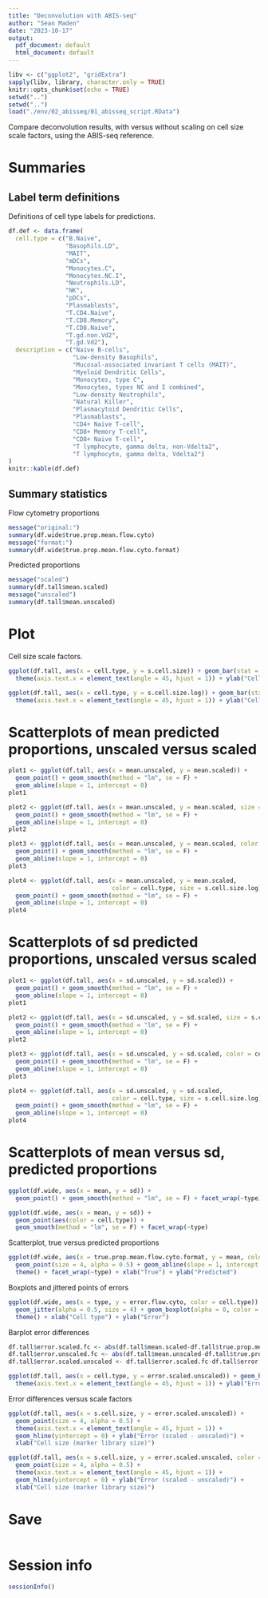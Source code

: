 ```yaml
---
title: "Deconvolution with ABIS-seq"
author: "Sean Maden"
date: "2023-10-17"
output:
  pdf_document: default
  html_document: default
---
```


```r
libv <- c("ggplot2", "gridExtra")
sapply(libv, library, character.only = TRUE)
knitr::opts_chunk$set(echo = TRUE)
setwd("..")
setwd("..")
load("./env/02_abisseq/01_abisseq_script.RData")
```

Compare deconvolution results, with versus without scaling on cell size scale 
factors, using the ABIS-seq reference.

# Summaries

## Label term definitions

Definitions of cell type labels for predictions.

```r
df.def <- data.frame(
  cell.type = c("B.Naive",
                "Basophils.LD",
                "MAIT",
                "mDCs",
                "Monocytes.C",
                "Monocytes.NC.I",
                "Neutrophils.LD",
                "NK",
                "pDCs",
                "Plasmablasts",
                "T.CD4.Naive",
                "T.CD8.Memory",
                "T.CD8.Naive",
                "T.gd.non.Vd2",
                "T.gd.Vd2"),
  description = c("Naive B-cells",
                  "Low-density Basophils",
                  "Mucosal-associated invariant T cells (MAIT)",
                  "Myeloid Dendritic Cells",
                  "Monocytes, type C",
                  "Monocytes, types NC and I combined",
                  "Low-density Neutrophils",
                  "Natural Killer",
                  "Plasmacytoid Dendritic Cells",
                  "Plasmablasts",
                  "CD4+ Naive T-cell",
                  "CD8+ Memory T-cell",
                  "CD8+ Naive T-cell",
                  "T lymphocyte, gamma delta, non-Vdelta2",
                  "T lymphocyte, gamma delta, Vdelta2")
)
knitr::kable(df.def)
```

## Summary statistics

Flow cytometry proportions

```r
message("original:")
summary(df.wide$true.prop.mean.flow.cyto)
message("format:")
summary(df.wide$true.prop.mean.flow.cyto.format)
```

Predicted proportions

```r
message("scaled")
summary(df.tall$mean.scaled)
message("unscaled")
summary(df.tall$mean.unscaled)
```


# Plot

Cell size scale factors.

```r
ggplot(df.tall, aes(x = cell.type, y = s.cell.size)) + geom_bar(stat = "identity") +
  theme(axis.text.x = element_text(angle = 45, hjust = 1)) + ylab("Cell size (marker library size)")
```

```r
ggplot(df.tall, aes(x = cell.type, y = s.cell.size.log)) + geom_bar(stat = "identity") +
  theme(axis.text.x = element_text(angle = 45, hjust = 1)) + ylab("Cell size (log10, marker library size)")
```


# Scatterplots of mean predicted proportions, unscaled versus scaled

```r
plot1 <- ggplot(df.tall, aes(x = mean.unscaled, y = mean.scaled)) + 
  geom_point() + geom_smooth(method = "lm", se = F) +
  geom_abline(slope = 1, intercept = 0)
plot1
```

```r
plot2 <- ggplot(df.tall, aes(x = mean.unscaled, y = mean.scaled, size = s.cell.size.log)) + 
  geom_point() + geom_smooth(method = "lm", se = F) +
  geom_abline(slope = 1, intercept = 0)
plot2
```

```r
plot3 <- ggplot(df.tall, aes(x = mean.unscaled, y = mean.scaled, color = cell.type)) + 
  geom_point() + geom_smooth(method = "lm", se = F) +
  geom_abline(slope = 1, intercept = 0)
plot3
```

```r
plot4 <- ggplot(df.tall, aes(x = mean.unscaled, y = mean.scaled, 
                             color = cell.type, size = s.cell.size.log)) + 
  geom_point() + geom_smooth(method = "lm", se = F) +
  geom_abline(slope = 1, intercept = 0)
plot4
```

# Scatterplots of sd predicted proportions, unscaled versus scaled

```r
plot1 <- ggplot(df.tall, aes(x = sd.unscaled, y = sd.scaled)) + 
  geom_point() + geom_smooth(method = "lm", se = F) +
  geom_abline(slope = 1, intercept = 0)
plot1
```

```r
plot2 <- ggplot(df.tall, aes(x = sd.unscaled, y = sd.scaled, size = s.cell.size.log)) + 
  geom_point() + geom_smooth(method = "lm", se = F) +
  geom_abline(slope = 1, intercept = 0)
plot2
```

```r
plot3 <- ggplot(df.tall, aes(x = sd.unscaled, y = sd.scaled, color = cell.type)) + 
  geom_point() + geom_smooth(method = "lm", se = F) +
  geom_abline(slope = 1, intercept = 0)
plot3
```

```r
plot4 <- ggplot(df.tall, aes(x = sd.unscaled, y = sd.scaled, 
                             color = cell.type, size = s.cell.size.log)) + 
  geom_point() + geom_smooth(method = "lm", se = F) +
  geom_abline(slope = 1, intercept = 0)
plot4
```

# Scatterplots of mean versus sd, predicted proportions

```r
ggplot(df.wide, aes(x = mean, y = sd)) + 
  geom_point() + geom_smooth(method = "lm", se = F) + facet_wrap(~type)
```

```r
ggplot(df.wide, aes(x = mean, y = sd)) + 
  geom_point(aes(color = cell.type)) + 
  geom_smooth(method = "lm", se = F) + facet_wrap(~type)
```

Scatterplot, true versus predicted proportions 

```r
ggplot(df.wide, aes(x = true.prop.mean.flow.cyto.format, y = mean, color = cell.type)) + 
  geom_point(size = 4, alpha = 0.5) + geom_abline(slope = 1, intercept = 0) +
  theme() + facet_wrap(~type) + xlab("True") + ylab("Predicted")
```

Boxplots and jittered points of errors

```r
ggplot(df.wide, aes(x = type, y = error.flow.cyto, color = cell.type)) +
  geom_jitter(alpha = 0.5, size = 4) + geom_boxplot(alpha = 0, color = "cyan") +
  theme() + xlab("Cell type") + ylab("Error")
```

Barplot error differences

```r
df.tall$error.scaled.fc <- abs(df.tall$mean.scaled-df.tall$true.prop.mean.flow.cyto)
df.tall$error.unscaled.fc <- abs(df.tall$mean.unscaled-df.tall$true.prop.mean.flow.cyto)
df.tall$error.scaled.unscaled <- df.tall$error.scaled.fc-df.tall$error.unscaled.fc

ggplot(df.tall, aes(x = cell.type, y = error.scaled.unscaled)) + geom_bar(stat = "identity") +
  theme(axis.text.x = element_text(angle = 45, hjust = 1)) + ylab("Error (scaled - unscaled)")
```

Error differences versus scale factors

```r
ggplot(df.tall, aes(x = s.cell.size, y = error.scaled.unscaled)) + 
  geom_point(size = 4, alpha = 0.5) +
  theme(axis.text.x = element_text(angle = 45, hjust = 1)) +
  geom_hline(yintercept = 0) + ylab("Error (scaled - unscaled)") +
  xlab("Cell size (marker library size)")
```

```r
ggplot(df.tall, aes(x = s.cell.size, y = error.scaled.unscaled, color = cell.type)) + 
  geom_point(size = 4, alpha = 0.5) +
  theme(axis.text.x = element_text(angle = 45, hjust = 1)) +
  geom_hline(yintercept = 0) + ylab("Error (scaled - unscaled)") +
  xlab("Cell size (marker library size)")
```

# Save

```r
```

# Session info

```r
sessionInfo()
```

